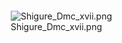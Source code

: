 <div style="position:fixed; top:112px; right:0px;z-index:999">[[File:Shigure_Dmc xvii.png|right]]</div>